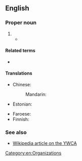 ==English==

===Proper noun===
{{en-proper noun}}

# {{initialism of|en|{{w|Young Women's Christian Association}}}}
#* {{quote-book|en|year=2002|author=[[w:Jennifer Worth|Jennifer Worth]]|title=[[w:Call the Midwife (book)|Call the Midwife]]|publisher=Phoenix (2012)|page=158|passage=“Letʼs go and see if the '''YWCA''' is open.”}}

====Related terms====
* {{l|en|YMCA}}

====Translations====
{{trans-top|YWCA}}
* Chinese:
*: Mandarin: {{t|cmn|基督教女青年會|tr=jīdùjiào nǚqīngnián huì|sc=Hani}}
* Estonian: {{t|et|NNKÜ}}
{{trans-mid}}
* Faroese: {{t|fo|KFUK}}
* Finnish: {{qualifier|Nuorten Naisten Kristillinen Yhdistys}} {{t|fi|NNKY}}
{{trans-bottom}}

===See also===
* [[w:YWCA|Wikipedia article on the YWCA]]

[[Category:en:Organizations]]